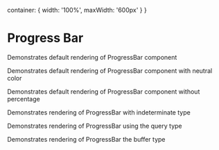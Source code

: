 

<Meta title="UI Feedback/Progress Bar" component={ProgressBar}/>

  container: {
    width: '100%',
    maxWidth: '600px'
  }
}

# Progress Bar

Demonstrates default rendering of ProgressBar component

<Preview>
  <Story name="default">
    <div style={styles.container}>
      <ProgressBar
          showPercentage
          percentComplete={45}
        />
    </div>
  </Story>
</Preview>

Demonstrates default rendering of ProgressBar component with neutral color

<Preview>
  <Story name="neutral">
    <div style={styles.container}>
      <ProgressBar
          color="neutral"
          showPercentage
          percentComplete={45}
        />
    </div>
  </Story>
</Preview>

Demonstrates default rendering of ProgressBar component without percentage

<Preview>
  <Story name="without text percentage">
    <div style={styles.container}>
      <ProgressBar
          color="primary"
          percentComplete={45}
        />
    </div>
  </Story>
</Preview>

Demonstrates rendering of ProgressBar with indeterminate type

<Preview>
  <Story name="indeterminate type">
    <div style={styles.container}>
      <ProgressBar progressBarType="indeterminate" />
    </div>
  </Story>
</Preview>

Demonstrates rendering of ProgressBar using the query type

<Preview>
  <Story name="query type">
    <div style={styles.container}>
      <ProgressBar progressBarType="query" />
    </div>
  </Story>
</Preview>

Demonstrates rendering of ProgressBar the buffer type

<Preview>
  <Story name="buffer type">
    <div style={styles.container}>
      <ProgressBar 
        progressBarType="buffer" 
        showPercentage
        percentComplete={45}
        buffer={60}
      />
    </div>
  </Story>
</Preview>